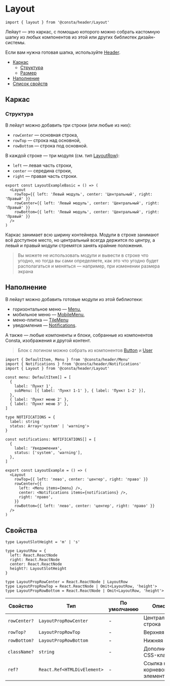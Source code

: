 
# Layout

```tsx
import { layout } from '@consta/header/Layout'
```

Лейаут — это каркас, с помощью которого можно собрать кастомную шапку из любых компонентов из этой или других библиотек дизайн-системы.

Если вам нужна готовая шапка, используйте [Header](?path=/docs/components-header--playground).

- [Каркас](#каркас)
  - [Структура](#структура)
  - [Размер](#размер)
- [Наполнение](#наполнение)
- [Список свойств](#свойства)

## Каркас

### Структура

В лейаут можно добавить три строки (или любые из них):

- `rowCenter` — основная строка,
- `rowTop` — строка над основной,
- `rowBottom` — строка под основной.

В каждой строке — три модуля (см. тип [LayoutRow](#свойства)):

- `left` — левая часть строки,
- `center` — середина строки,
- `right` — правая часть строки.

```tsx
export const LayoutExampleBasic = () => (
  <Layout
    rowTop={{ left: 'Левый модуль', center: 'Центральный', right: 'Правый' }}
    rowCenter={{ left: 'Левый модуль', center: 'Центральный', right: 'Правый' }}
    rowBottom={{ left: 'Левый модуль', center: 'Центральный', right: 'Правый' }}
  />
)
```

<LayoutExampleBasic />

Каркас занимает всю ширину контейнера. Модули в строке занимают всё доступное место, но центральный всегда держится по центру, а левый и правый модули стремятся занять крайние положения.

> Вы можете не использовать модули и вывести в строке что угодно, но тогда вы сами определяете, как это что угодно будет располагаться и меняться — например, при изменении размера экрана

## Наполнение

В лейаут можно добавить готовые модули из этой библиотеки:

- горизонтальное меню — [Menu](http://localhost:6006/?path=/docs/components-menu--playground),
- мобильное меню — [MobileMenu](http://localhost:6006/?path=/docs/components-mobilemenu--playground),
- меню-плитка — [TileMenu](http://localhost:6006/?path=/docs/components-tilemenu--playground)
- уведомления — [Notifications](?path=/docs/components-notifications--playground).

А также — любые компоненты и блоки, собранные из компонентов Consta, изображения и другой контент.

> Блок с логином можно собрать из компонентов [Button](http://uikit.gizeasy.ru/?path=/docs/components-button--playground) и [User](http://uikit.gizeasy.ru/?path=/docs/components-user--playground)

```tsx
import { DefaultItem, Menu } from '@consta/header/Menu'
import { Notifications } from '@consta/header/Notifications'
import { Layout } from '@consta/header/Layout'

const menu: DefaultItem[] = [
  {
    label: 'Пункт 1',
    subMenu: [{ label: 'Пункт 1-1' }, { label: 'Пункт 1-2' }],
  },
  { label: 'Пункт меню 2' },
  { label: 'Пункт меню 3' },
]

type NOTIFICATIONS = {
  label: string
  status: Array<'system' | 'warning'>
}

const notifications: NOTIFICATIONS[] = [
  {
    label: 'Уведомления',
    status: ['system', 'warning'],
  },
]

export const LayoutExample = () => (
  <Layout
    rowTop={{ left: 'лево', center: 'центер', right: 'право' }}
    rowCenter={{
      left: <Menu items={menu} />,
      center: <Notifications items={notifications} />,
      right: 'право',
    }}
    rowBottom={{ left: 'лево', center: 'центер', right: 'право' }}
  />
)
```

<LayoutExample />

## Свойства

```tsx
type LayoutSlotHeight = 'm' | 's'

type LayoutRow = {
  left: React.ReactNode
  right: React.ReactNode
  center: React.ReactNode
  height?: LayoutSlotHeight
}

type LayoutPropRowCenter = React.ReactNode | LayoutRow
type LayoutPropRowTop = React.ReactNode | Omit<LayoutRow, 'height'>
type LayoutPropRowBottom = React.ReactNode | Omit<LayoutRow, 'height'>
```

| Свойство     | Тип                         | По умолчанию | Описание                       |
| ------------ | --------------------------- | ------------ | ------------------------------ |
| `rowCenter?` | `LayoutPropRowCenter`       | -            | Центральная строка             |
| `rowTop?`    | `LayoutPropRowTop`          | -            | Верхняя строка                 |
| `rowBottom?` | `LayoutPropRowBottom`       | -            | Нижняя строка                  |
| `className?` | `string`                    | -            | Дополнительный CSS-класс       |
| `ref?`       | `React.Ref<HTMLDivElement>` | -            | Ссылка на корневой DOM-элемент |
